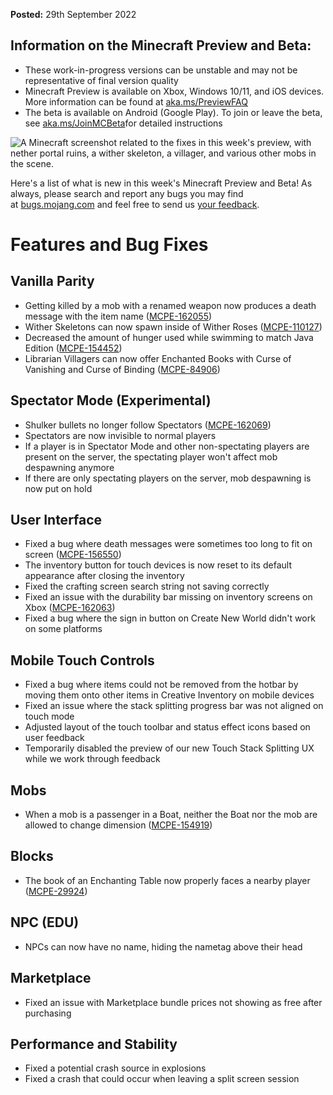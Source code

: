 **Posted:** 29th September 2022

## **Information on the Minecraft Preview and Beta:** 

-   These work-in-progress versions can be unstable and may not be representative of final version quality
-   Minecraft Preview is available on Xbox, Windows 10/11, and iOS devices. More information can be found at [aka.ms/PreviewFAQ](http://aka.ms/PreviewFAQ)
-   The beta is available on Android (Google Play). To join or leave the beta, see [aka.ms/JoinMCBeta](https://aka.ms/JoinMCBeta)for detailed instructions

![A Minecraft screenshot related to the fixes in this week's preview, with nether portal ruins, a wither skeleton, a villager, and various other mobs in the scene.](https://feedback.minecraft.net/hc/article_attachments/9527542833677/R19U4_4_16x9.jpg)

Here's a list of what is new in this week's Minecraft Preview and Beta! As always, please search and report any bugs you may find at [bugs.mojang.com](https://bugs.mojang.com) and feel free to send us [your feedback](https://aka.ms/MinecraftBetaFeedback).

# **Features and Bug Fixes**

## **Vanilla Parity**

-   Getting killed by a mob with a renamed weapon now produces a death message with the item name ([MCPE-162055](https://bugs.mojang.com/browse/MCPE-162055))
-   Wither Skeletons can now spawn inside of Wither Roses ([MCPE-110127](https://bugs.mojang.com/browse/MCPE-110127))
-   Decreased the amount of hunger used while swimming to match Java Edition ([MCPE-154452](https://bugs.mojang.com/browse/MCPE-154452))
-   Librarian Villagers can now offer Enchanted Books with Curse of Vanishing and Curse of Binding ([MCPE-84906](https://bugs.mojang.com/browse/MCPE-84906))

## **Spectator Mode (Experimental)**

-   Shulker bullets no longer follow Spectators ([MCPE-162069](https://bugs.mojang.com/browse/MCPE-162069))
-   Spectators are now invisible to normal players
-   If a player is in Spectator Mode and other non-spectating players are present on the server, the spectating player won't affect mob despawning anymore
-   If there are only spectating players on the server, mob despawning is now put on hold

## **User Interface**

-   Fixed a bug where death messages were sometimes too long to fit on screen ([MCPE-156550](https://bugs.mojang.com/browse/MCPE-156550))
-   The inventory button for touch devices is now reset to its default appearance after closing the inventory
-   Fixed the crafting screen search string not saving correctly
-   Fixed an issue with the durability bar missing on inventory screens on Xbox ([MCPE-162063](https://bugs.mojang.com/browse/MCPE-162063))
-   Fixed a bug where the sign in button on Create New World didn't work on some platforms

## **Mobile Touch Controls**

-   Fixed a bug where items could not be removed from the hotbar by moving them onto other items in Creative Inventory on mobile devices
-   Fixed an issue where the stack splitting progress bar was not aligned on touch mode
-   Adjusted layout of the touch toolbar and status effect icons based on user feedback
-   Temporarily disabled the preview of our new Touch Stack Splitting UX while we work through feedback

## **Mobs**

-   When a mob is a passenger in a Boat, neither the Boat nor the mob are allowed to change dimension ([MCPE-154919](https://bugs.mojang.com/browse/MCPE-154919))

## **Blocks**

-   The book of an Enchanting Table now properly faces a nearby player ([MCPE-29924](https://bugs.mojang.com/browse/MCPE-29924))

## **NPC (EDU)**

-   NPCs can now have no name, hiding the nametag above their head

## **Marketplace**

-   Fixed an issue with Marketplace bundle prices not showing as free after purchasing

## **Performance and Stability**

-   Fixed a potential crash source in explosions
-   Fixed a crash that could occur when leaving a split screen session

